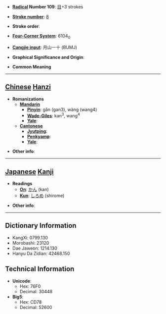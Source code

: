 * '''[[Wiktionary:Chinese radical index| Radical]] Number 109''': [[Wiktionary:Chinese radical index 目|目]]+3 strokes

* '''[[Wiktionary:Chinese total strokes index|Stroke number]]''': [[Wiktionary:Chinese total strokes index 8|8]]

* '''Stroke order''': 

* '''[[Wiktionary:Chinese four corner index|Four-Corner System]]''': 6104<sub>0</sub>

* '''[[Wiktionary:Chinese Cangjie index|Cangjie input]]''': 月山一十 (BUMJ)

* '''Graphical Significance and Origin''': 

* '''Common Meaning'''

----

== [[Chinese]] [[Hanzi]] ==

* '''Romanizations'''
** '''[[Mandarin]]'''
*** '''[[Pinyin]]''': gǎn (gan3), wàng (wang4)
*** '''[[Wade-Giles]]''': kan<sup>3</sup>, wang<sup>4</sup>
*** '''[[Yale]]''': 
** '''[[Cantonese]]'''
*** '''[[Jyutping]]''':
*** '''[[Penkyamp]]''': 
*** '''[[Yale]]''': 

* '''Other info''': 

----

== [[Japanese]] [[Kanji]] ==

* '''Readings'''
** '''[[On]]''': [[かん]] (kan)
** '''[[Kun]]''': [[しろめ]] (shirome)

* '''Other info''':  

----

== Dictionary Information ==

* KangXi: 0799.130
* Morobashi: 23120
* Dae Jaweon: 1214.130
* Hanyu Da Zidian: 42468.150

== Technical Information ==

* '''Unicode''':
** Hex: 76F0
** Decimal: 30448
* '''Big5''':
** Hex: CD78
** Decimal: 52600